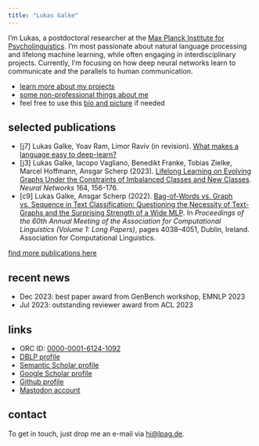 ```yaml
---
title: "Lukas Galke"
---
```


I'm Lukas, a postdoctoral researcher at the [Max Planck Institute for
Psycholinguistics](https://mpi.nl). I'm most passionate about natural language
processing and lifelong machine learning, while often engaging in
interdisciplinary projects. Currently, I'm focusing on how deep neural networks
learn to communicate and the parallels to human communication. 

- [learn more about my projects](/projects.html)
- [some non-professional things about me](/about.html)
- feel free to use this [bio and picture](/bio.html) if needed

## selected publications

- [j7] Lukas Galke, Yoav Ram, Limor Raviv (in revision). [What makes a language easy to deep-learn?](https://arxiv.org/abs/2302.12239)
- [j3] Lukas Galke, Iacopo Vagliano, Benedikt Franke, Tobias Zielke, Marcel Hoffmann, Ansgar Scherp (2023). [Lifelong Learning on Evolving Graphs Under the Constraints of Imbalanced Classes and New Classes](https://pure.mpg.de/rest/items/item_3368482_4/component/file_3510107/content). *Neural Networks* 164, 156-176.
- [c9] Lukas Galke, Ansgar Scherp (2022). [Bag-of-Words vs. Graph vs. Sequence in Text Classification: Questioning the Necessity of Text-Graphs and the Surprising Strength of a Wide MLP](https://doi.org/10.18653/v1/2022.acl-long.279). In *Proceedings of the 60th Annual Meeting of the Association for Computational Linguistics (Volume 1: Long Papers)*, pages 4038–4051, Dublin, Ireland. Association for Computational Linguistics.

[find more publications here](/publications.html)

## recent news

- Dec 2023: best paper award from GenBench workshop, EMNLP 2023
- Jul 2023: outstanding reviewer award from ACL 2023


## links

- ORC ID: [0000-0001-6124-1092](https://orcid.org/0000-0001-6124-1092)
- [DBLP profile](https://dblp.org/pid/200/7830.html)
- [Semantic Scholar profile](https://www.semanticscholar.org/author/Lukas-Galke/11220282)
- [Google Scholar profile](https://scholar.google.com/citations?user=AHGGdYQAAAAJ&hl=en)
- [Github profile](https://github.com/lgalke)
- <a rel="me" href="https://sigmoid.social/@lpag">Mastodon account</a>

## contact

To get in touch, just drop me an e-mail via
[hi@lpag.de](mailto:hi@lpag.de?subject=Hey Lukas).

